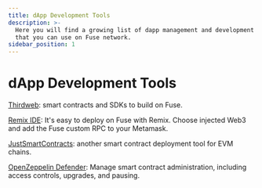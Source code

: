 ```yaml
---
title: dApp Development Tools
description: >-
  Here you will find a growing list of dapp management and development tools
  that you can use on Fuse network.
sidebar_position: 1
---
```


# dApp Development Tools

[Thirdweb](https://portal.thirdweb.com): smart contracts and SDKs to build on Fuse.

[Remix IDE](https://remix-project.org/): It's easy to deploy on Fuse with Remix. Choose injected Web3 and add the Fuse custom RPC to your Metamask.

[JustSmartContracts](https://justsmartcontracts.dev/): another smart contract deployment tool for EVM chains. 

[OpenZeppelin Defender](https://defender.openzeppelin.com): Manage smart contract administration, including access controls, upgrades, and pausing.
